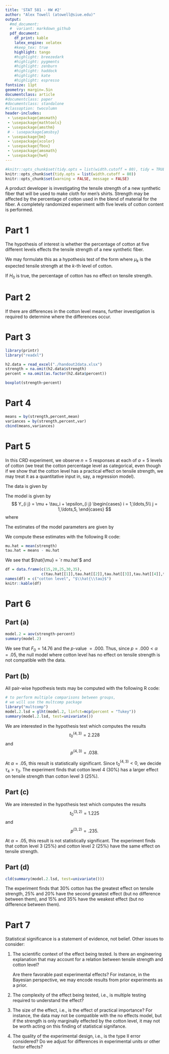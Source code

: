 ```yaml
---
title: 'STAT 581 - HW #2'
author: "Alex Towell (atowell@siue.edu)"
output:
  #md_document:
  #  variant: markdown_github
  pdf_document:
    df_print: kable
    latex_engine: xelatex
    #keep_tex: true
    highlight: tango
    #highlight: breezedark
    #highlight: pygments
    #highlight: zenburn
    #highlight: haddock
    #highlight: kate
    #highlight: espresso
fontsize: 11pt
geometry: margin=.5in
documentclass: article
#documentclass: paper
#documentclass: standalone
#classoption: twocolumn
header-includes:
 - \usepackage{amsmath}
 - \usepackage{mathtools}
 - \usepackage{amsthm}
 # - \usepackage{amsbsy}
 - \usepackage{bm}
 - \usepackage{xcolor}
 - \usepackage{fbox}
 - \usepackage{amsmath}
 - \usepackage{hw4}
---
```


```r
#knitr::opts_chunk$set(tidy.opts = list(width.cutoff = 80), tidy = TRUE)
knitr::opts_chunk$set(tidy.opts = list(width.cutoff = 80))
knitr::opts_chunk$set(warning = FALSE, message = FALSE) 
```

A product developer is investigating the tensile strength of a new synthetic
fiber that will be used to make cloth for men's shirts.
Strength may be affected by the percentage of cotton used in the blend of
material for the fiber.
A completely randomized experiment with five levels of cotton content is
performed.

# Part 1
\fbox{State the statistical hypothesis of interest.}

The hypothesis of interest is whether the percentage of cotton at five
different levels effects the tensile strength of a new synthetic fiber.

We may formulate this as a hypothesis test of the form
\begin{align*}
  H_0 &: \mu_1 = \cdots = \mu_5\\
  H_A &: \text{$\mu_i \neq \mu_j$ for at least one pair $(i,j)$, $i\neq j$,}
\end{align*}
where $\mu_k$ is the expected tensile strength at the $k$-th level of cotton.

If $H_0$ is true, the percentage of cotton has no effect on tensile strength.

# Part 2
\fbox{Briefly explain how the form of the alternative hypothesis requires a need
for further investigation.}

If there are differences in the cotton level means, further investigation is
required to determine where the differences occur.

# Part 3
\fbox{Create a Boxplot as a graphical display of the data.}

```r
library(printr)
library("readxl")

h2.data = read_excel("./handout2data.xlsx")
strength = na.omit(h2.data$strength)
percent = na.omit(as.factor(h2.data$percent))

boxplot(strength~percent)
```

# Part 4
\fbox{Compute the sample mean and sample variance of tensile strength for each level of cotton percentage.}

```r
means = by(strength,percent,mean)
variances = by(strength,percent,var)
cbind(means,variances)
```

# Part 5
\fbox{State the ANOVA model using treatment level effects. Compute estimates of the model parameters.}

In this CRD experiment, we observe $n=5$ responses at each of $a=5$ levels of
cotton (we treat the cotton percentage level as categorical, even though if we
show that the cotton level has a practical effect on tensile strength, we may
treat it as a quantitative input in, say, a regression model).

The data is given by
\begin{align*}
  Y_{1 1},\ldots,Y_{1 5} &\sim \mathcal{N}(\mu+\tau_1,\sigma^2)\\
  &\vdots\\
  Y_{5 1},\ldots,Y_{5 5} &\sim \mathcal{N}(\mu+\tau_5,\sigma^2).
\end{align*}

The model is given by
$$
  Y_{i j} = \mu + \tau_i + \epsilon_{i j}
  \begin{cases}
    i = 1,\ldots,5\\
    j = 1,\ldots,5,
  \end{cases}
$$
where
\begin{align*}
  Y_{i j}               &\qquad\text{is the $j$-th response for tensile strength for the $i$-th cotton level},\\
  \mu                   &\qquad\text{is the overall mean of the tensile strength},\\
  \tau_i                &\qquad\text{is the effect that the $i$-th cotton level has on the tensile strength},\\
  \epsilon_{i j}        &\qquad\overset{\rm{iid}}{\sim} \mathcal{N}(0,\sigma^2),\\
  \sum_{i=1}^{5} \tau_i &\qquad= 0.
\end{align*}

The estimates of the model parameters are given by
\begin{align*}
  \hat{\mu}       &= \bar{y}_{\cdot \cdot},\\
  \hat{\tau}_i    &= \bar{y}_{i \cdot} - \bar{y}_{\cdot \cdot}.
\end{align*}

We compute these estimates with the following R code:
```r
mu.hat = mean(strength)
tau.hat = means - mu.hat
```

We see that $\hat{\mu} = `r mu.hat`$ and
```r
df = data.frame(c(15,20,25,30,35),
                c(tau.hat[[1]],tau.hat[[2]],tau.hat[[3]],tau.hat[[4]],tau.hat[[5]]))
names(df) = c("cotton level", "$\\hat{\\tau}$")
knitr::kable(df)
```

# Part 6

## Part (a)
\fbox{\begin{minipage}{\textwidth}
Compute the $F_0$ statistic and the $p$-value.
Perform the statistical test at level $\alpha = .05$.
Provide an interpretation, stated in the context of the problem.
\end{minipage}}

```r
model.2 = aov(strength~percent)
summary(model.2)
```

We see that $F_0 = 14.76$ and the $p$-value $= .000$.
Thus, since $p = .000 < \alpha = .05$, the null model where cotton level
has no effect on tensile strength is not compatible with the data.

## Part (b)
\fbox{\begin{minipage}{\textwidth}
Compute the $t_0$ statistic and the $p$-value for testing the $30\%$ group
versus the $25\%$ group.
Provide an interpretation, stated in the context of the problem.
\end{minipage}}

All pair-wise hypothesis tests
\begin{align*}
  H_0^{(i,j)} &: \tau_i = \tau_j\\
  H_A^{(i,j)} &: \tau_i \neq \tau_j.
\end{align*}
may be computed with the following R code:
```r
# to perform multiple comparisons between groups,
# we will use the multcomp package
library("multcomp")
model.2.lsd = glht(model.2, linfct=mcp(percent = "Tukey"))
summary(model.2.lsd, test=univariate())
```

We are interested in the hypothesis test
\begin{align*}
  H_0^{(4,3)} &: \tau_4 = \tau_3\\
  H_A^{(4,3)} &: \tau_4 \neq \tau_3,
\end{align*}
which computes the results
$$
  t_0^{(4,3)} = 2.228
$$
and
$$
  p^{(4,3)} = .038.
$$

At $\alpha = .05$, this result is statistically significant.
Since $t_0^{(4,3)} < 0$, we decide $\tau_4 > \tau_3$.
The experiment finds that cotton level $4$ ($30\%$) has a larger effect on
tensile strength than cotton level $3$ ($25\%$).

## Part (c)
\fbox{\begin{minipage}{\textwidth}
Compute the $t_0$ statistic and the $p$-value for testing the $25\%$ group
versus the $20\%$ group.
Provide an interpretation, stated in the context of the problem.
\end{minipage}}

We are interested in the hypothesis test
\begin{align*}
  H_0^{(3,2)} &: \tau_3 = \tau_2\\
  H_A^{(3,2)} &: \tau_3 \neq \tau_2,
\end{align*}
which computes the results
$$
  t_0^{(3,2)} = 1.225
$$
and
$$
  p^{(3,2)} = .235.
$$

At $\alpha = .05$, this result is not statistically significant.
The experiment finds that cotton level $3$ ($25\%$) and cotton level $2$ ($25\%$)
have the same effect on tensile strength.

## Part (d)
\fbox{\begin{minipage}{\textwidth}
Use the grouping information for Fisher pairwise comparisons to further
investigate the nature of the treatment effect. Provide an interpretation,
stated in the context of the problem.
\end{minipage}}

```r
cld(summary(model.2.lsd, test=univariate()))
```

The experiment finds that $30\%$ cotton has the greatest effect on tensile
strength, $25\%$ and $20\%$ have the second greatest effect (but no difference
between them), and $15\%$ and $35\%$ have the weakest effect (but no difference
between them).

# Part 7
\fbox{\begin{minipage}{\textwidth}
Briefly discuss some other issues that may provide additional insight to an experimental result beyond
a finding of statistical significance.
\end{minipage}}

Statistical significance is a statement of evidence, not belief.
Other issues to consider:

1. The scientific context of the effect being tested.
   Is there an engineering explanation that may account for a relation between
   tensile strength and cotton level?

   Are there favorable past experimental effects? For instance, in the Bayesian
   perspective, we may encode results from prior experiments as a prior.

2. The complexity of the effect being tested, i.e., is multiple testing required
   to understand the effect?

3. The size of the effect, i.e., is the effect of practical importance? For
   instance, the data may not be compatible with the no effects model, but if
   the strength is only marginally effected by the cotton level, it may not be
   worth acting on this finding of statistical signifance.

4. The quality of the experimental design, i.e., is the type II error
   considered? Do we adjust for differences in experimental units or other
   factor effects?
